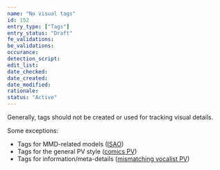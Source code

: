 ```yaml
---
name: "No visual tags"
id: 152
entry_type: ["Tags"]
entry_status: "Draft"
fe_validations:
be_validations:
occurance:
detection_script:
edit_list:
date_checked:
date_created:
date_modified:
rationale:
status: "Active"
---
```

Generally, tags should not be created or used for tracking visual details.

Some exceptions:
- Tags for MMD-related models ([ISAO](https://vocadb.net/T/4839/isao))
- Tags for the general PV style ([comics PV](https://vocadb.net/T/3304/comics-pv))
- Tags for information/meta-details ([mismatching vocalist PV](https://vocadb.net/T/4879/mismatching-vocalist-pv))